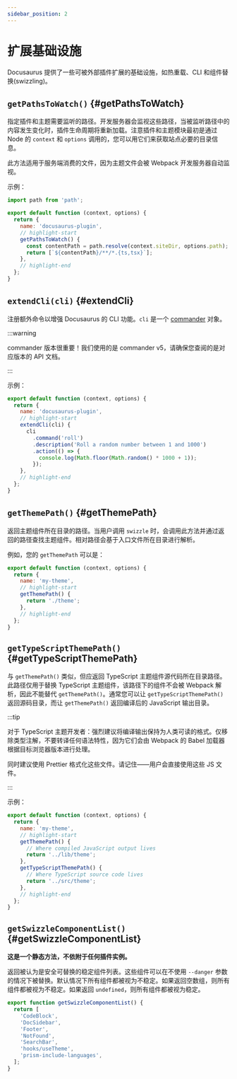 ```yaml
---
sidebar_position: 2
---
```


# 扩展基础设施

Docusaurus 提供了一些可被外部插件扩展的基础设施，如热重载、CLI 和组件替换(swizzling)。

## `getPathsToWatch()` {#getPathsToWatch}

指定插件和主题需要监听的路径。开发服务器会监视这些路径，当被监听路径中的内容发生变化时，插件生命周期将重新加载。注意插件和主题模块最初是通过 Node 的 `context` 和 `options` 调用的，您可以用它们来获取站点必要的目录信息。

此方法适用于服务端消费的文件，因为主题文件会被 Webpack 开发服务器自动监视。

示例：

```js title="docusaurus-plugin/src/index.js"
import path from 'path';

export default function (context, options) {
  return {
    name: 'docusaurus-plugin',
    // highlight-start
    getPathsToWatch() {
      const contentPath = path.resolve(context.siteDir, options.path);
      return [`${contentPath}/**/*.{ts,tsx}`];
    },
    // highlight-end
  };
}
```

## `extendCli(cli)` {#extendCli}

注册额外命令以增强 Docusaurus 的 CLI 功能。`cli` 是一个 [commander](https://www.npmjs.com/package/commander/v/5.1.0) 对象。

:::warning

commander 版本很重要！我们使用的是 commander v5，请确保您查阅的是对应版本的 API 文档。

:::

示例：

```js title="docusaurus-plugin/src/index.js"
export default function (context, options) {
  return {
    name: 'docusaurus-plugin',
    // highlight-start
    extendCli(cli) {
      cli
        .command('roll')
        .description('Roll a random number between 1 and 1000')
        .action(() => {
          console.log(Math.floor(Math.random() * 1000 + 1));
        });
    },
    // highlight-end
  };
}
```

## `getThemePath()` {#getThemePath}

返回主题组件所在目录的路径。当用户调用 `swizzle` 时，会调用此方法并通过返回的路径查找主题组件。相对路径会基于入口文件所在目录进行解析。

例如，您的 `getThemePath` 可以是：

```js title="my-theme/src/index.js"
export default function (context, options) {
  return {
    name: 'my-theme',
    // highlight-start
    getThemePath() {
      return './theme';
    },
    // highlight-end
  };
}
```

## `getTypeScriptThemePath()` {#getTypeScriptThemePath}

与 `getThemePath()` 类似，但应返回 TypeScript 主题组件源代码所在目录路径。此路径仅用于替换 TypeScript 主题组件，该路径下的组件不会被 Webpack 解析，因此不能替代 `getThemePath()`。通常您可以让 `getTypeScriptThemePath()` 返回源码目录，而让 `getThemePath()` 返回编译后的 JavaScript 输出目录。

:::tip

对于 TypeScript 主题开发者：强烈建议将编译输出保持为人类可读的格式。仅移除类型注解，不要转译任何语法特性，因为它们会由 Webpack 的 Babel 加载器根据目标浏览器版本进行处理。

同时建议使用 Prettier 格式化这些文件。请记住——用户会直接使用这些 JS 文件。

:::

示例：

```js title="my-theme/src/index.js"
export default function (context, options) {
  return {
    name: 'my-theme',
    // highlight-start
    getThemePath() {
      // Where compiled JavaScript output lives
      return '../lib/theme';
    },
    getTypeScriptThemePath() {
      // Where TypeScript source code lives
      return '../src/theme';
    },
    // highlight-end
  };
}
```

## `getSwizzleComponentList()` {#getSwizzleComponentList}

**这是一个静态方法，不依附于任何插件实例。**

返回被认为是安全可替换的稳定组件列表。这些组件可以在不使用 `--danger` 参数的情况下被替换。默认情况下所有组件都被视为不稳定。如果返回空数组，则所有组件都被视为不稳定。如果返回 `undefined`，则所有组件都被视为稳定。

```js title="my-theme/src/index.js"
export function getSwizzleComponentList() {
  return [
    'CodeBlock',
    'DocSidebar',
    'Footer',
    'NotFound',
    'SearchBar',
    'hooks/useTheme',
    'prism-include-languages',
  ];
}
```